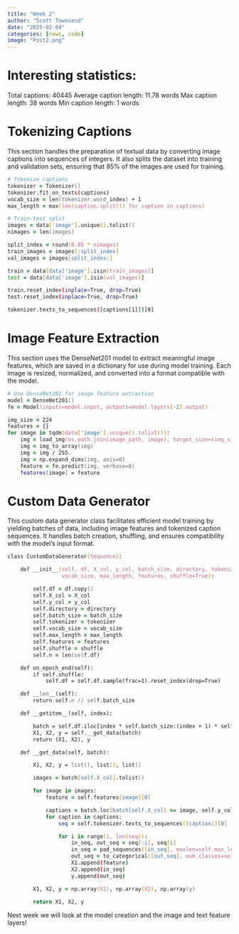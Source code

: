 ```yaml
---
title: "Week 2"
author: "Scott Townsend"
date: "2025-02-04"
categories: [news, code]
image: "Post2.png"
---
```


# Interesting statistics:

Total captions: 40445
Average caption length: 11.78 words
Max caption length: 38 words
Min caption length: 1 words

# Tokenizing Captions

This section handles the preparation of textual data by converting image captions into sequences of integers. It also splits the dataset into training and validation sets, ensuring that 85% of the images are used for training.

```zsh
# Tokenize captions
tokenizer = Tokenizer()
tokenizer.fit_on_texts(captions)
vocab_size = len(tokenizer.word_index) + 1
max_length = max(len(caption.split()) for caption in captions)

# Train-test split
images = data['image'].unique().tolist()
nimages = len(images)

split_index = round(0.85 * nimages)
train_images = images[:split_index]
val_images = images[split_index:]

train = data[data['image'].isin(train_images)]
test = data[data['image'].isin(val_images)]

train.reset_index(inplace=True, drop=True)
test.reset_index(inplace=True, drop=True)

tokenizer.texts_to_sequences([captions[1]])[0]
```

# Image Feature Extraction

This section uses the DenseNet201 model to extract meaningful image features, which are saved in a dictionary for use during model training. Each image is resized, normalized, and converted into a format compatible with the model.

```zsh
# Use DenseNet201 for image feature extraction
model = DenseNet201()
fe = Model(inputs=model.input, outputs=model.layers[-2].output)

img_size = 224
features = {}
for image in tqdm(data['image'].unique().tolist()):
    img = load_img(os.path.join(image_path, image), target_size=(img_size, img_size))
    img = img_to_array(img)
    img = img / 255.
    img = np.expand_dims(img, axis=0)
    feature = fe.predict(img, verbose=0)
    features[image] = feature
```

# Custom Data Generator

This custom data generator class facilitates efficient model training by yielding batches of data, including image features and tokenized caption sequences. It handles batch creation, shuffling, and ensures compatibility with the model's input format.

```zsh
class CustomDataGenerator(Sequence):

    def __init__(self, df, X_col, y_col, batch_size, directory, tokenizer,
                 vocab_size, max_length, features, shuffle=True):

        self.df = df.copy()
        self.X_col = X_col
        self.y_col = y_col
        self.directory = directory
        self.batch_size = batch_size
        self.tokenizer = tokenizer
        self.vocab_size = vocab_size
        self.max_length = max_length
        self.features = features
        self.shuffle = shuffle
        self.n = len(self.df)

    def on_epoch_end(self):
        if self.shuffle:
            self.df = self.df.sample(frac=1).reset_index(drop=True)

    def __len__(self):
        return self.n // self.batch_size

    def __getitem__(self, index):

        batch = self.df.iloc[index * self.batch_size:(index + 1) * self.batch_size, :]
        X1, X2, y = self.__get_data(batch)
        return (X1, X2), y

    def __get_data(self, batch):

        X1, X2, y = list(), list(), list()

        images = batch[self.X_col].tolist()

        for image in images:
            feature = self.features[image][0]

            captions = batch.loc[batch[self.X_col] == image, self.y_col].tolist()
            for caption in captions:
                seq = self.tokenizer.texts_to_sequences([caption])[0]

                for i in range(1, len(seq)):
                    in_seq, out_seq = seq[:i], seq[i]
                    in_seq = pad_sequences([in_seq], maxlen=self.max_length)[0]
                    out_seq = to_categorical([out_seq], num_classes=self.vocab_size)[0]
                    X1.append(feature)
                    X2.append(in_seq)
                    y.append(out_seq)

        X1, X2, y = np.array(X1), np.array(X2), np.array(y)

        return X1, X2, y
```

Next week we will look at the model creation and the image and text feature layers! 